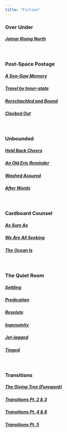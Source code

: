 ```yaml
---
title: "Fiction"
---
```


### Over Under

##### [**Jotnar Rising North**](jotnar-rising-north.html)

<br>

### Post-Space Postage

##### [**A Sea-Saw Memory**](a-sea-saw-memory.html)

##### [**Travel by Inner-state**](travel-by-inner-state.html)

##### [**Rorschachled and Bound**](rorschachled-and-bound.html)

##### [**Clocked Out**](clocked-out.html)

<br>

### Unbounded

##### [**Held Back Cheers**](held-back-cheers.html)

##### [**An Old Erie Reminder**](an-old-erie-reminder.html)

##### [**Washed Assured**](washed-assured.html)

##### [**After Words**](after-words.html)

<br>

### Cardboard Counsel

##### [**As Sure As**](as-sure-as.html)

##### [**We Are All Seeking**](we-are-all-seeking.html)

##### [**The Ocean Is**](the-ocean-is.html)

<br>

### The Quiet Room

##### [**Settling**](settling.html)

##### [**Predication**](predication.html)

##### [**Resolute**](resolute.html)

##### [**Ingenuinity**](ingenuinity.html)

##### [**Jet-lagged**](jet-lagged.html)

##### [**Tinged**](tinged.html)

<br>

### Transitions

##### [**The Giving Tree (Foreword)**](the-giving-tree-foreword.html)

##### [**Transitions Pt. 2 & 3**](transitions-pt-2-and-3.html)

##### [**Transitions Pt. 4 & 8**](transitions-pt-4-and-8.html)

##### [**Transitions Pt. 5**](transitions-pt-5.html)

<br>
